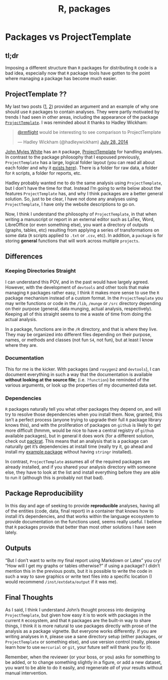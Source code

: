 % R, packages

# Packages vs ProjectTemplate

## tl;dr

Imposing a different structure than `R` packages for distributing `R` code is a bad idea, especially now that `R` package tools have gotten to the point where managing a package has become much easier.

## ProjectTemplate ??

My last two posts ([1](/posts/2014/07/analyses_as_packages.html), [2](/posts/2014/07/vignetteAnalysis.html)) provided an argument and an example of why one should use `R` packages to contain analyses. They were partly motivated by trends I had seen in other areas, including the appearance of the package [`ProjectTemplate`](http://projecttemplate.net/index.html). I was reminded about it thanks to Hadley Wickham:

<blockquote class="twitter-tweet" data-partner="tweetdeck"><p><a href="https://twitter.com/rmflight">@rmflight</a> would be interesting to see comparison to ProjectTemplate</p>&mdash; Hadley Wickham (@hadleywickham) <a href="https://twitter.com/hadleywickham/statuses/493775065033371648">July 28, 2014</a></blockquote>
<script async src="//platform.twitter.com/widgets.js" charset="utf-8"></script>

[John Myles White](http://www.johnmyleswhite.com/) has an `R` package, [ProjectTemplate](http://projecttemplate.net/) for handling analyses. In contrast to the package philosophy that I espoused previously, `ProjectTemplate` has a large, logical folder layout (you can read all about each folder and why it [exists here](http://projecttemplate.net/architecture.html)). There is a folder for raw data, a folder for `R` scripts, a folder for reports, etc.

Hadley probably wanted me to do the same analysis using `ProjectTemplate`, but I don't have the time for that. Instead I'm going to write below about the features `ProjectTemplate` has, and why I think packages are a better general solution. So, just to be clear, I have not done any analyses using `ProjectTemplate`, I have only the website descriptions to go on.

Now, I think I understand the philosophy of `ProjectTemplate`, in that when writing a manuscript or report in an external editor such as LaTex, Word, LibreOffice (or even something else), you want a directory of outputs (graphs, tables, etc) resulting from applying a series of transformations on some data (`R` scripts applied to `.txt` or `.csv`, etc). In addition, a `package` is for storing **general** functions that will work across multiple `projects`.

## Differences

### Keeping Directories Straight

I can understand this POV, and in the past would have largely agreed. However, with the development of `devtools` and other tools that make managing `R` packages rather easy, I think it makes more sense to use the `R` package mechanism instead of a custom format. In the `ProjectTemplate` you may write functions or code in the `/lib`, `/munge` or `/src` directory depending on their purpose (general, data munging, actual analysis, respectively). Keeping all of this straight seems to me a waste of time from doing the actual analysis.

In a package, functions are in the `/R` directory, and that is where they live. They may be organized into different files depending on their purpose, names, or methods and classes (not fun `S4`, not fun), but at least I know where they are. 

### Documentation

This for me is the kicker. With packages (and `roxygen2` and `devtools`), I can document everything in such a way that the documentation is available **without looking at the source file**; (i.e. `?function`) be reminded of the various arguments, or look up the properties of my documented data set. 

### Dependencies

`R` packages naturally tell you what other packages they depend on, and will try to resolve those dependencies when you install them. Now, granted, this isn't a perfect process (anyone trying to upgrade their full `R` package library knows this), and with the proliferation of packages on `github` is likely to get more difficult (hmmm, would be nice to have a central registry of `github` available packages), but in general it does work (for a different solution, check out [packrat](http://rstudio.github.io/packrat/). This means that an analysis that is a package can naturally get it's dependencies at install time (really try it, go ahead and install my [example package](https://github.com/rmflight/ismbTweetAnalysis) without having `stringr` installed).

In contrast, `ProjectTemplate` assumes all of the required packages are already installed, and if you shared your analysis directory with someone else, they have to look at the list and install everything before they are able to run it (although this is probably not  that bad).

## Package Reproducibility

In this day and age of seeking to provide **reproducible** analyses, having all of the entities (code, data, final report) in a container that knows how to install it's dependencies, and that works within the language ecosystem to provide documentation on the functions used, seems really useful. I believe that `R` packages provide that better than most other solutions I have seen lately.

## Outputs

"But I don't want to write my final report using Markdown or Latex" you cry! "How will I get my graphs or tables otherwise?" if using a package? I didn't mention this in the previous posts, but it is possible to write the code in such a way to save graphics or write text files into a specific location (I would recommend `/inst/extdata/output` if it was me).

## Final Thoughts

As I said, I think I understand John's thought process into designing `ProjectTemplate`, but given how easy it is to work with packages in the current `R` ecosystem, and that `R` packages are the built-in way to share things, I think it is more natural to use packages directly with prose of the analysis as a package vignette. But everyone works differently. If you are writing analyses in `R`, please use a sane directory setup (either packages, or `ProjectTemplate` or something else), and use version control (really, please learn how to use `mercurial` or `git`, your future self will thank you for it).

Remember, when the reviewer (or your boss, or you) asks for something to be added, or to change something slightly in a figure, or add a new dataset, you want to be able to do it easily, and regenerate *all* of your results without manual intervention.